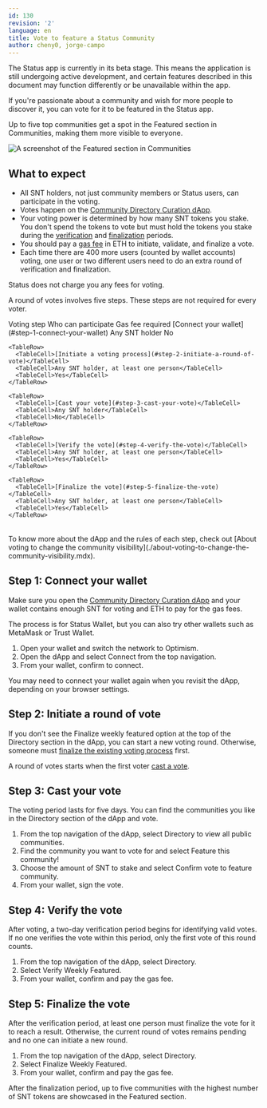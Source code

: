 ```yaml
---
id: 130
revision: '2'
language: en
title: Vote to feature a Status Community
author: cheny0, jorge-campo
---
```


<Admonition type="beta" status="Status app is currently in beta stage">
  The Status app is currently in its beta stage. This means the application is still undergoing active development, and certain features described in this document may function differently or be unavailable within the app.
</Admonition>

If you're passionate about a community and wish for more people to discover it, you can vote for it to be featured in the Status app.

Up to five top communities get a spot in the Featured section in <CommunitiesDesktopIcon /> Communities, making them more visible to everyone.

![A screenshot of the Featured section in Communities](https://res.cloudinary.com/dhgck7ebz/image/upload/v1697186928/Help/Documentation%20Screens/Communities/130/130_1_Screen_Light.png)

## What to expect

- All SNT holders, not just community members or Status users, can participate in the voting.
- Votes happen on the [Community Directory Curation dApp](https://curate.status.app)<ExternalIcon />.
- Your voting power is determined by how many SNT tokens you stake. You don't spend the tokens to vote but must hold the tokens you stake during the [verification](#step-4-verify-the-vote) and [finalization](#step-5-finalize-the-vote) periods.
- You should pay a [gas fee](../wallet/understand-network-fees.mdx) in ETH to initiate, validate, and finalize a vote.
- Each time there are 400 more users (counted by wallet accounts) voting, one user or two different users need to do an extra round of verification and finalization.

<Admonition type="info">
  Status does not charge you any fees for voting.
</Admonition>

A round of votes involves five steps. These steps are not required for every voter.

<Table>
  <TableHead>
    <TableHeader>Voting step</TableHeader>
    <TableHeader>Who can participate</TableHeader>
    <TableHeader>Gas fee required</TableHeader>
  </TableHead>

  <TableContent>
    <TableRow>
      <TableCell>[Connect your wallet](#step-1-connect-your-wallet)</TableCell>
      <TableCell>Any SNT holder</TableCell>
      <TableCell>No</TableCell>
    </TableRow>

    <TableRow>
      <TableCell>[Initiate a voting process](#step-2-initiate-a-round-of-vote)</TableCell>
      <TableCell>Any SNT holder, at least one person</TableCell>
      <TableCell>Yes</TableCell>
    </TableRow>

    <TableRow>
      <TableCell>[Cast your vote](#step-3-cast-your-vote)</TableCell>
      <TableCell>Any SNT holder</TableCell>
      <TableCell>No</TableCell>
    </TableRow>

    <TableRow>
      <TableCell>[Verify the vote](#step-4-verify-the-vote)</TableCell>
      <TableCell>Any SNT holder, at least one person</TableCell>
      <TableCell>Yes</TableCell>
    </TableRow>

    <TableRow>
      <TableCell>[Finalize the vote](#step-5-finalize-the-vote)</TableCell>
      <TableCell>Any SNT holder, at least one person</TableCell>
      <TableCell>Yes</TableCell>
    </TableRow>
  </TableContent>
</Table>

<Admonition type="tip">
  To know more about the dApp and the rules of each step, check out [About voting to change the community visibility](./about-voting-to-change-the-community-visibility.mdx).
</Admonition>

## Step 1: Connect your wallet

Make sure you open the [Community Directory Curation dApp](https://curate.status.app)<ExternalIcon /> and your wallet contains enough SNT for voting and ETH to pay for the gas fees.

The process is for Status Wallet, but you can also try other wallets such as MetaMask or Trust Wallet.

1. Open your wallet and switch the network to Optimism.
1. Open the dApp and select <ContextTag>Connect</ContextTag> from the top navigation.
1. From your wallet, confirm to connect.

<Admonition type="info">
  You may need to connect your wallet again when you revisit the dApp, depending on your browser settings.
</Admonition>

## Step 2: Initiate a round of vote

If you don't see the <ContextTag>Finalize weekly featured</ContextTag> option at the top of the Directory section in the dApp, you can start a new voting round. Otherwise, someone must [finalize the existing voting process](#step-5-finalize-the-vote) first.

A round of votes starts when the first voter [cast a vote](#step-3-cast-your-vote).

## Step 3: Cast your vote

The voting period lasts for five days. You can find the communities you like in the Directory section of the dApp and vote.

1. From the top navigation of the dApp, select <ContextTag>Directory</ContextTag> to view all public communities.
1. Find the community you want to vote for and select <ContextTag>Feature this community!</ContextTag>
1. Choose the amount of SNT to stake and select <ContextTag>Confirm vote to feature community</ContextTag>.
1. From your wallet, sign the vote.

## Step 4: Verify the vote

After voting, a two-day verification period begins for identifying valid votes. If no one verifies the vote within this period, only the first vote of this round counts.

1. From the top navigation of the dApp, select <ContextTag>Directory</ContextTag>.
1. Select <ContextTag>Verify Weekly Featured</ContextTag>.
1. From your wallet, confirm and pay the gas fee.

## Step 5: Finalize the vote

After the verification period, at least one person must finalize the vote for it to reach a result. Otherwise, the current round of votes remains pending and no one can initiate a new round.

1. From the top navigation of the dApp, select <ContextTag>Directory</ContextTag>.
1. Select <ContextTag>Finalize Weekly Featured</ContextTag>.
1. From your wallet, confirm and pay the gas fee.

<Admonition type="info">
  After the finalization period, up to five communities with the highest number of SNT tokens are showcased in the Featured section.
</Admonition>
